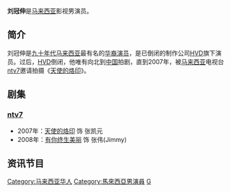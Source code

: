 {{藝人
|姓名 = 刘冠伸
|類型 = 男藝人
|英文名 = Kelvin Liew
|綽號 = 
|圖片 = 
|圖片簡介 = 
|出生日期 =
|出生地點 = {{MYS}}
|職業 = [[藝人|藝人]]
|經紀公司 = 
}}
'''刘冠伸'''是[[马来西亚|马来西亚]]影视男演员。

==简介==
刘冠伸是[[九十年代|九十年代]][[马来西亚|马来西亚]]最有名的[[华裔演员|华裔演员]]，是已倒闭的制作公司[[HVD|HVD]]旗下演员。过后，[[HVD|HVD]]倒闭，他唯有向北到[[中国|中国]]拍剧，直到2007年，被[[马来西亚|马来西亚]]电视台[[ntv7|ntv7]]邀请拍摄《[[天使的烙印|天使的烙印]]》。

==剧集==

===[[ntv7|ntv7]]===
*2007年：[[天使的烙印|天使的烙印]] 饰 张凯元
*2008年：[[有你终生美丽_(电视剧)|有你终生美丽]] 饰 张伟(Jimmy)

==资讯节目==

[[Category:马来西亚华人|Category:马来西亚华人]]
[[Category:馬來西亞男演員|Category:馬來西亞男演員]]
[[Category:劉姓|G]]